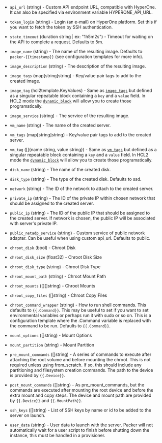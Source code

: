 <!-- Code generated from the comments of the Config struct in builder/hyperone/config.go; DO NOT EDIT MANUALLY -->

-   `api_url` (string) - Custom API endpoint URL, compatible with HyperOne.
    It can also be specified via environment variable HYPERONE_API_URL.
    
-   `token_login` (string) - Login (an e-mail) on HyperOne platform. Set this
    if you want to fetch the token by SSH authentication.
    
-   `state_timeout` (duration string | ex: "1h5m2s") - Timeout for waiting on the API to complete
    a request. Defaults to 5m.
    
-   `image_name` (string) - The name of the resulting image. Defaults to
    `packer-{{timestamp}}`
    (see configuration templates for more info).
    
-   `image_description` (string) - The description of the resulting image.
    
-   `image_tags` (map[string]string) - Key/value pair tags to add to the created image.
    
-   `image_tag` (hcl2template.KeyValues) - Same as [`image_tags`](#image_tags) but defined as a singular repeatable
    block containing a `key` and a `value` field. In HCL2 mode the
    [`dynamic_block`](/docs/configuration/from-1.5/expressions#dynamic-blocks)
    will allow you to create those programatically.
    
-   `image_service` (string) - The service of the resulting image.
    
-   `vm_name` (string) - The name of the created server.
    
-   `vm_tags` (map[string]string) - Key/value pair tags to add to the created server.
    
-   `vm_tag` ([]{name string, value string}) - Same as [`vm_tags`](#vm_tags) but defined as a singular repeatable block
    containing a `key` and a `value` field. In HCL2 mode the
    [`dynamic_block`](/docs/configuration/from-1.5/expressions#dynamic-blocks)
    will allow you to create those programatically.
    
-   `disk_name` (string) - The name of the created disk.
    
-   `disk_type` (string) - The type of the created disk. Defaults to ssd.
    
-   `network` (string) - The ID of the network to attach to the created server.
    
-   `private_ip` (string) - The ID of the private IP within chosen network
    that should be assigned to the created server.
    
-   `public_ip` (string) - The ID of the public IP that should be assigned to
    the created server. If network is chosen, the public IP will be associated
    with server's private IP.
    
-   `public_netadp_service` (string) - Custom service of public network adapter.
    Can be useful when using custom api_url. Defaults to public.
    
-   `chroot_disk` (bool) - Chroot Disk
-   `chroot_disk_size` (float32) - Chroot Disk Size
-   `chroot_disk_type` (string) - Chroot Disk Type
-   `chroot_mount_path` (string) - Chroot Mount Path
-   `chroot_mounts` ([][]string) - Chroot Mounts
-   `chroot_copy_files` ([]string) - Chroot Copy Files
-   `chroot_command_wrapper` (string) - How to run shell commands. This defaults to `{{.Command}}`. This may be
    useful to set if you want to set environmental variables or perhaps run
    it with sudo or so on. This is a configuration template where the
    .Command variable is replaced with the command to be run. Defaults to
    `{{.Command}}`.
    
-   `mount_options` ([]string) - Mount Options
-   `mount_partition` (string) - Mount Partition
-   `pre_mount_commands` ([]string) - A series of commands to execute after attaching the root volume and
    before mounting the chroot. This is not required unless using
    from_scratch. If so, this should include any partitioning and filesystem
    creation commands. The path to the device is provided by `{{.Device}}`.
    
-   `post_mount_commands` ([]string) - As pre_mount_commands, but the commands are executed after mounting the
    root device and before the extra mount and copy steps. The device and
    mount path are provided by `{{.Device}}` and `{{.MountPath}}`.
    
-   `ssh_keys` ([]string) - List of SSH keys by name or id to be added
    to the server on launch.
    
-   `user_data` (string) - User data to launch with the server. Packer will not
    automatically wait for a user script to finish before shutting down the
    instance, this must be handled in a provisioner.
    